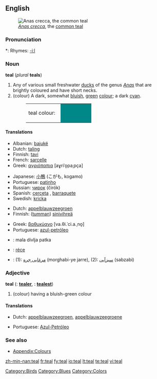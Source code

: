 {{wikipedia}}
==English==
[[Image:Sarcelleh 1.jpg|thumb|''[[Anas crecca]]'', the [[common teal]]]]

===Pronunciation===
*: Rhymes: [[Rhymes:English:-iːl|-iːl]]

===Noun===
'''teal''' (''plural'' '''teals''')

# Any of various small freshwater [[duck]]s of the genus ''[[Anas]]'' that are brightly coloured and have short necks.
# (colour) A dark, somewhat [[bluish]], [[green]] [[color|colour]]; a dark [[cyan]].
#: <table><tr><td>teal colour: &nbsp;</td><td bgcolor="#008888" width="80">&nbsp; </td></tr></table>

====Translations====
{{trans-top|duck}}
* Albanian: [[bajukë]]
* Dutch: [[taling]] {{m}}
* Finnish: [[tavi#Finnish|tavi]]
* French: [[sarcelle]] {{f}}
* Greek: [[αγριόπαπια]] [aɣriˈo̞paˌpça] {{f}}
{{trans-mid}}
* Japanese: [[小鴨]] (こがも, kogamo)
* Portuguese: [[patinho]] {{m}}
* Russian: [[чирок]] (čirók) {{m}}
* Spanish: [[cerceta]] {{f}}, [[barraquete]] {{m}}
* Swedish: [[kricka]] {{c}}
{{trans-bottom}}

{{trans-top|colour}}
* Dutch: [[appelblauwzeegroen]] {{n}}
* Finnish: ([[tumma]]n) [[sinivihreä]]
{{trans-mid}}
* Greek: [[βαθυκύανο]] [va.θi.ˈci.a.ˌno̞] {{n}}
* Portuguese: [[azul-petróleo]]
{{trans-bottom}}

{{checktrans}}
<!--Remove this section once all of the translations below have been moved into the tables above.-->
* {{ttbc|Bosnian}}: mala divlja patka {{f}}
* {{ttbc|Hungarian}}: [[réce]]
* {{ttbc|Persian}}: (1): [[مرغابی جره]] (morghabi-ye jarre), (2): [[سبزآبی]] (sabzabi)

===Adjective===
'''teal'''  ({{compar}}: '''[[tealer]]''', {{superl}}: '''[[tealest]]''')

# (colour) having a bluish-green colour

====Translations====
{{trans-top|colour}}
* Dutch: [[appelblauwzeegroen]], [[appelblauwzeegroene]]
{{trans-mid}}
* Portuguese: [[Azul-Petróleo]]
{{trans-bottom}}

===See also===
* [[Appendix:Colours]]

[[Category:Birds]]
[[Category:Blues]]
[[Category:Colors]]

[[zh-min-nan:teal]]
[[fr:teal]]
[[fy:teal]]
[[io:teal]]
[[lt:teal]]
[[te:teal]]
[[vi:teal]]